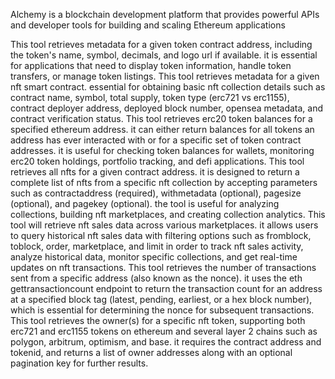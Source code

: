 Alchemy is a blockchain development platform that provides powerful APIs and developer tools for building and scaling Ethereum applications

<Accordion title="Get Token Metadata">
This tool retrieves metadata for a given token contract address, including the token's name, symbol, decimals, and logo url if available. it is essential for applications that need to display token information, handle token transfers, or manage token listings.
</Accordion>

<Accordion title="Get NFT Contract Metadata">
This tool retrieves metadata for a given nft smart contract. essential for obtaining basic nft collection details such as contract name, symbol, total supply, token type (erc721 vs erc1155), contract deployer address, deployed block number, opensea metadata, and contract verification status.
</Accordion>

<Accordion title="Get Token Balances">
This tool retrieves erc20 token balances for a specified ethereum address. it can either return balances for all tokens an address has ever interacted with or for a specific set of token contract addresses. it is useful for checking token balances for wallets, monitoring erc20 token holdings, portfolio tracking, and defi applications.
</Accordion>

<Accordion title="Get NFTs for Contract">
This tool retrieves all nfts for a given contract address. it is designed to return a complete list of nfts from a specific nft collection by accepting parameters such as contractaddress (required), withmetadata (optional), pagesize (optional), and pagekey (optional). the tool is useful for analyzing collections, building nft marketplaces, and creating collection analytics.
</Accordion>

<Accordion title="Get NFT Sales">
This tool will retrieve nft sales data across various marketplaces. it allows users to query historical nft sales data with filtering options such as fromblock, toblock, order, marketplace, and limit in order to track nft sales activity, analyze historical data, monitor specific collections, and get real-time updates on nft transactions.
</Accordion>

<Accordion title="Get Transaction Count">
This tool retrieves the number of transactions sent from a specific address (also known as the nonce). it uses the eth gettransactioncount endpoint to return the transaction count for an address at a specified block tag (latest, pending, earliest, or a hex block number), which is essential for determining the nonce for subsequent transactions.
</Accordion>

<Accordion title="Get NFT Owners">
This tool retrieves the owner(s) for a specific nft token, supporting both erc721 and erc1155 tokens on ethereum and several layer 2 chains such as polygon, arbitrum, optimism, and base. it requires the contract address and tokenid, and returns a list of owner addresses along with an optional pagination key for further results.
</Accordion>

